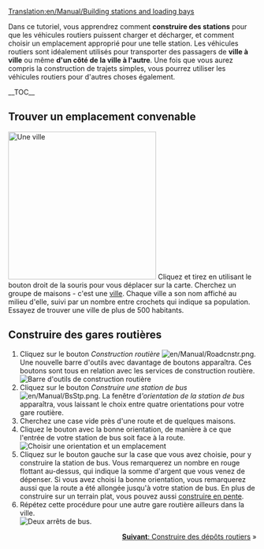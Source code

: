 [[Translation:en/Manual/Building stations and loading bays]]
{{fr/Manual/Tutoriel}}

Dans ce tutoriel, vous apprendrez comment '''construire des stations''' pour que les véhicules routiers puissent charger et décharger, et comment choisir un emplacement approprié pour une telle station. Les véhicules routiers sont idéalement utilisés pour transporter des passagers de '''ville à ville''' ou même '''d'un côté de la ville à l'autre'''. Une fois que vous aurez compris la construction de trajets simples, vous pourrez utiliser les véhicules routiers pour d'autres choses également.

__TOC__

==Trouver un emplacement convenable==
[[File:en/Manual/Tutorial bus 1.png|thumb|300px|left|Une ville]]
Cliquez et tirez en utilisant le bouton droit de la souris pour vous déplacer sur la carte. Cherchez un groupe de maisons - c'est une [[fr/Manual/Ville|ville]]. Chaque ville a son nom affiché au milieu d'elle, suivi par un nombre entre crochets qui indique sa population. Essayez de trouver une ville de plus de 500 habitants.
<br clear="left" />

==Construire des gares routières==
# Cliquez sur le bouton ''Construction routière'' [[File:en/Manual/Roadcnstr.png]]. Une nouvelle barre d'outils avec davantage de boutons apparaîtra. Ces boutons sont tous en relation avec les services de construction routière.<br/>[[File:en/Manual/Road constructionnew.png|none|frame|Barre d'outils de construction routière]]
# Cliquez sur le bouton ''Construire une station de bus'' [[File:en/Manual/BsStp.png]]. La fenêtre d'''orientation de la station de bus'' apparaîtra, vous laissant le choix entre quatre orientations pour votre gare routière.
# Cherchez une case vide près d'une route et de quelques maisons.
# Cliquez le bouton avec la bonne orientation, de manière à ce que l'entrée de votre station de bus soit face à la route.<br/>[[File:en/Manual/Tutorial bus 2.png|frame|none|Choisir une orientation et un emplacement]]
# Cliquez sur le bouton gauche sur la case que vous avez choisie, pour y construire la station de bus. Vous remarquerez un nombre en rouge flottant au-dessus, qui indique la somme d'argent que vous venez de dépenser. Si vous avez choisi la bonne orientation, vous remarquerez aussi que la route a été allongée jusqu'à votre station de bus. En plus de construire sur un terrain plat, vous pouvez aussi [[fr/Archive/Manual/Settings/Construire en pente|construire en pente]].
# Répétez cette procédure pour une autre gare routière ailleurs dans la ville.<br/>[[File:en/Manual/Tutorial bus 3.png|frame|none|Deux arrêts de bus.]]

<span style="float: right">[[fr/Manual/Construction de dépôts routiers|'''Suivant''': Construire des dépôts routiers]] &raquo;</span>